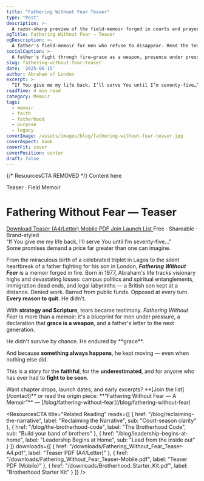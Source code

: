 ```yaml
---
title: "Fathering Without Fear Teaser"
type: "Post"
description: >-
  A razor-sharp preview of the field-memoir forged in courts and prayer rooms—grace as a weapon, presence under pressure, and a father's refusal to disappear.
ogTitle: Fathering Without Fear — Teaser
ogDescription: >-
  A father's field-memoir for men who refuse to disappear. Read the teaser & grab the PDFs.
socialCaption: >-
  A father's fight through fire—grace as a weapon, presence under pressure. Read the teaser. #FatheringWithoutFear #Legacy #Faith
slug: fathering-without-fear-teaser
date: '2025-06-15'
author: Abraham of London
excerpt: >-
  “If You give me my life back, I’ll serve You until I’m seventy-five…” Some promises demand a price greater than we imagine.
readTime: 4 min read
category: Memoir
tags: 
  - memoir
  - faith
  - fatherhood
  - purpose
  - legacy
coverImage: /assets/images/blog/fathering-without-fear-teaser.jpg
coverAspect: book
coverFit: cover
coverPosition: center
draft: false
---
```



{/* ResourcesCTA REMOVED */}
<BrandFrame title="Legacy Tips" subtitle="Key Advice">
  Content here
</BrandFrame>

<HeroEyebrow>Teaser · Field Memoir</HeroEyebrow>

# Fathering Without Fear — Teaser

<div className="not-prose mt-4 mb-6 rounded-xl border border-lightGrey bg-warmWhite/70 p-4 shadow-card">
  <div className="flex flex-wrap items-center gap-3">
    <a href="/downloads/Fathering_Without_Fear_Teaser-A4.pdf" className="aol-btn rounded-full px-4 py-2"> Download Teaser (A4/Letter) </a>
    <a href="/downloads/Fathering_Without_Fear_Teaser-Mobile.pdf" className="rounded-full border border-lightGrey px-4 py-2 text-sm hover:bg-warmWhite"> Mobile PDF </a>
    <a href="/contact" className="rounded-full border border-lightGrey px-4 py-2 text-sm hover:bg-warmWhite"> Join Launch List </a>
    <span className="text-xs text-[color:var(--color-on-secondary)/0.6]">Free · Shareable · Brand-styled</span>
  </div>
</div>

<PullLine>
  “If You give me my life back, I’ll serve You until I’m seventy-five…” <br /> Some promises demand a price far greater than one can imagine.
</PullLine>

From the miraculous birth of a celebrated triplet in Lagos to the silent heartbreak of a father fighting for his son in London, **_Fathering Without Fear_** is a memoir forged in fire. Born in 1977, Abraham's life tracks visionary highs and devastating losses: campus politics and spiritual entanglements, immigration dead ends, and legal labyrinths — a British son kept at a distance. Denied work. Barred from public funds. Opposed at every turn. **Every reason to quit.** He didn't.

<Rule />

With **strategy and Scripture**, tears became testimony. *Fathering Without Fear* is more than a memoir: it's a blueprint for men under pressure, a declaration that **grace is a weapon**, and a father's letter to the next generation.

<PullLine subtle>
  He didn't survive by chance. He endured by **grace**.
</PullLine>

And because **something always happens**, he kept moving — even when nothing else did.

<Rule />

This is a story for the **faithful**, for the **underestimated**, and for anyone who has ever had to **fight to be seen**.

<Note tone="key" title="Stay in the loop">
  Want chapter drops, launch dates, and early excerpts? **[Join the list](/contact)** or read the origin piece: **“Fathering Without Fear — A Memoir”** — [/blog/fathering-without-fear](/blog/fathering-without-fear)
</Note>

<ResourcesCTA title="Related Reading" reads={[
  { href: "/blog/reclaiming-the-narrative", label: "Reclaiming the Narrative", sub: "Court-season clarity" },
  { href: "/blog/the-brotherhood-code", label: "The Brotherhood Code", sub: "Build your band of brothers" },
  { href: "/blog/leadership-begins-at-home", label: "Leadership Begins at Home", sub: "Lead from the inside out" }
]} downloads={[
  { href: "/downloads/Fathering_Without_Fear_Teaser-A4.pdf", label: "Teaser PDF (A4/Letter)" },
  { href: "/downloads/Fathering_Without_Fear_Teaser-Mobile.pdf", label: "Teaser PDF (Mobile)" },
  { href: "/downloads/Brotherhood_Starter_Kit.pdf", label: "Brotherhood Starter Kit" }
]} />

<ShareRow text="Fathering Without Fear — a field-memoir forged in courtrooms and prayer rooms. Read the teaser & grab the PDFs." hashtags="Fatherhood,Faith,Legacy" />

